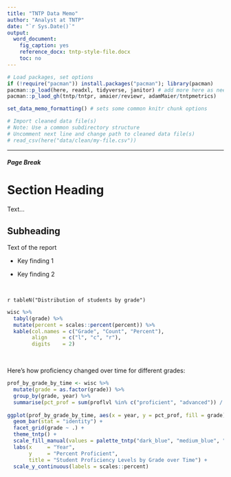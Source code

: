 ```yaml
---
title: "TNTP Data Memo"
author: "Analyst at TNTP"
date: "`r Sys.Date()`"
output:
  word_document:
    fig_caption: yes
    reference_docx: tntp-style-file.docx
    toc: no
---
```


<!-- Initializing knitr -->
```r
# Load packages, set options
if (!require("pacman")) install.packages("pacman"); library(pacman)
pacman::p_load(here, readxl, tidyverse, janitor) # add more here as needed
pacman::p_laod_gh(tntp/tntpr, amaier/reviewr, adamMaier/tntpmetrics)

set_data_memo_formatting() # sets some common knitr chunk options
```

<!-- Import data file(s) -->

```r

# Import cleaned data file(s)
# Note: Use a common subdirectory structure
# Uncomment next line and change path to cleaned data file(s)
# read_csv(here("data/clean/my-file.csv"))

```

<!-- The next line is a horizontal rule -->
***


<!------------------------ Executive Summary ------------------------>
##### Page Break

Section Heading
=======================

Text...

Subheading
--------------------------------------------------------

Text of the report

* Key finding 1

* Key finding 2


<br/> <!--  The <br/> tag is a way to introduce vertical spacing -->

<!-- Use inline R and the function tableN to create a table caption.-->
`r tableN("Distribution of students by grade")`

```r

wisc %>%
  tabyl(grade) %>%
  mutate(percent = scales::percent(percent)) %>%
  kable(col.names = c("Grade", "Count", "Percent"), 
        align     = c("l", "c", "r"), 
        digits    = 2)

```

<br/>

Here's how proficiency changed over time for different grades:
<br/>

```r

prof_by_grade_by_time <- wisc %>%
  mutate(grade = as.factor(grade)) %>%
  group_by(grade, year) %>%
  summarise(pct_prof = sum(proflvl %in% c("proficient", "advanced")) / sum(!is.na(proflvl)))
  
ggplot(prof_by_grade_by_time, aes(x = year, y = pct_prof, fill = grade)) +
  geom_bar(stat = "identity") +
  facet_grid(grade ~ .) +
  theme_tntp() +
  scale_fill_manual(values = palette_tntp("dark_blue", "medium_blue", "light_blue", "green", "gold", "medium_gray")) +
  labs(x     = "Year", 
       y     = "Percent Proficient", 
       title = "Student Proficiency Levels by Grade over Time") +
  scale_y_continuous(labels = scales::percent)

```


